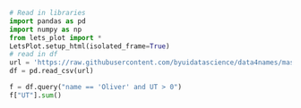 ```python
# Read in libraries
import pandas as pd
import numpy as np
from lets_plot import *
LetsPlot.setup_html(isolated_frame=True)
# read in df
url = 'https://raw.githubusercontent.com/byuidatascience/data4names/master/data-raw/names_year/names_year.csv'
df = pd.read_csv(url)

```

```python
f = df.query("name == 'Oliver' and UT > 0")
f["UT"].sum()
```
